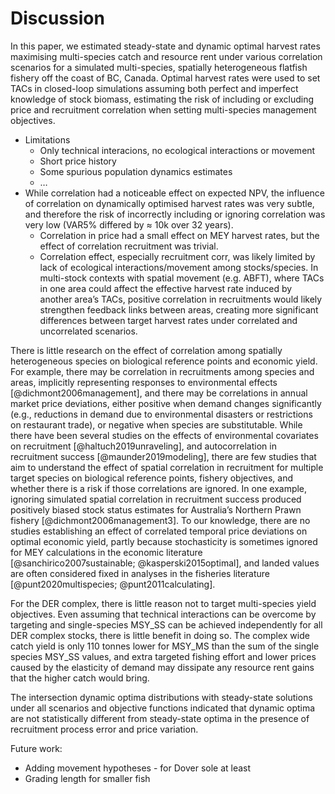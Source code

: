 # Discussion

In this paper, we estimated steady-state and dynamic optimal harvest
rates maximising multi-species catch and resource rent under various 
correlation scenarios for a simulated multi-species, spatially 
heterogeneous flatfish fishery off the coast of BC, Canada. Optimal 
harvest rates were used to set TACs in closed-loop simulations assuming 
both perfect and imperfect knowledge of stock biomass, estimating the 
risk of including or excluding price and recruitment correlation when 
setting multi-species management objectives.

- Limitations
    - Only technical interacions, no ecological interactions or movement
    - Short price history
    - Some spurious population dynamics estimates
    - ...
- While correlation had a noticeable effect on expected NPV, the influence of
correlation on dynamically optimised harvest rates was very subtle, and 
therefore the risk of incorrectly including or ignoring correlation was very 
low (VAR5\% differed by $\approx$ 10k over 32 years).
    - Correlation in price had a small effect on MEY harvest rates, but 
    the effect of correlation recruitment was trivial.
    - Correlation effect, especially recruitment corr, was likely limited
    by lack of ecological interactions/movement among stocks/species. In 
    multi-stock contexts with spatial movement (e.g. ABFT), where TACs in
    one area could affect the effective harvest rate induced
    by another area's TACs, positive correlation in recruitments would 
    likely strengthen feedback links between areas, creating more
    significant differences between target harvest rates under 
    correlated and uncorrelated scenarios.


There is little research on the effect of correlation among spatially
heterogeneous species on biological reference points and economic yield.
For example, there may be correlation in recruitments among species and 
areas, implicitly representing responses to environmental effects 
[@dichmont2006management], and there may be correlations in annual market 
price deviations, either positive when demand changes significantly (e.g., 
reductions in demand due to environmental disasters or restrictions
on restaurant trade), or negative when species are substitutable.
While there have been several studies on the effects of environmental
covariates on recruitment [@haltuch2019unraveling], and autocorrelation
in recruitment success [@maunder2019modeling], there are few studies that 
aim to understand the effect of spatial correlation in recruitment for 
multiple target species on biological reference points, fishery objectives, 
and whether there is a risk if those correlations are ignored. In one
example, ignoring simulated spatial correlation in recruitment success 
produced positively biased stock status estimates for Australia's Northern 
Prawn fishery [@dichmont2006management3]. To our knowledge, there are no
studies establishing an effect of correlated temporal price deviations on
optimal economic yield, partly because stochasticity is sometimes ignored
for MEY calculations in the economic literature [@sanchirico2007sustainable; 
@kasperski2015optimal], and landed values are often considered fixed in
analyses in the fisheries literature [@punt2020multispecies; 
@punt2011calculating].


For the DER complex, there is little reason not to target
multi-species yield objectives. Even assuming that technical interactions 
can be overcome by targeting and single-species MSY_SS can be achieved
independently for all DER complex stocks, there is little benefit in doing
so. The complex wide catch yield is only 110 tonnes lower for MSY_MS
than the sum of the single species MSY_SS values, and extra targeted fishing 
effort and lower prices caused by the elasticity of demand may dissipate 
any resource rent gains that the higher catch would bring.

The intersection dynamic optima distributions with steady-state solutions 
under all scenarios and objective functions indicated that dynamic 
optima are not statistically different from steady-state optima in the 
presence of recruitment process error and price variation.

Future work: 

- Adding movement hypotheses - for Dover sole at least
- Grading length for smaller fish
